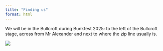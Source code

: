 ```yaml
---
title: "Finding us"
format: html
---
```


We will be in the Bullcroft during Bunkfest 2025: to the left of the Bullcroft stage, across from Mr Alexander and next to where the zip line usually is.

![](pictures/map.png){fig-align="center" fig-alt="Map of Bullcroft arena with an arrow pointing at Girlguiding Wallingford's Mad Hatters Tea Party tent."}

